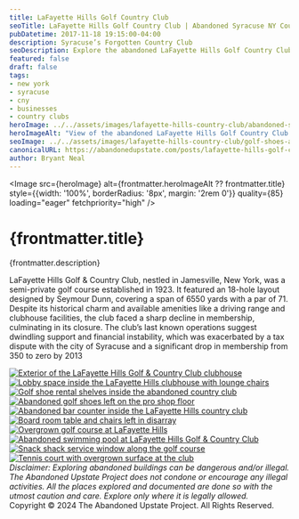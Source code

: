 ```yaml
---
title: LaFayette Hills Golf Country Club
seoTitle: LaFayette Hills Golf Country Club | Abandoned Syracuse NY Country Club
pubDatetime: 2017-11-18 19:15:00-04:00
description: Syracuse’s Forgotten Country Club
seoDescription: Explore the abandoned LaFayette Hills Golf Country Club south of Syracuse, New York, complete with empty clubhouses, tennis courts, and a drained pool.
featured: false
draft: false
tags:
- new york
- syracuse
- cny
- businesses
- country clubs
heroImage: ../../assets/images/lafayette-hills-country-club/abandoned-syracuse-ny-lafayette-hills-gold-country-club.jpg
heroImageAlt: "View of the abandoned LaFayette Hills Golf Country Club clubhouse from the course"
seoImage: ../../assets/images/lafayette-hills-country-club/golf-shoes-abandoned-country-club-ny.jpg
canonicalURL: https://abandonedupstate.com/posts/lafayette-hills-golf-country-club/
author: Bryant Neal
---
```





<Image 
  src={heroImage} 
  alt={frontmatter.heroImageAlt ?? frontmatter.title}
  style={{width: '100%', borderRadius: '8px', margin: '2rem 0'}}
  quality={85}
  loading="eager"
  fetchpriority="high"
/>

# {frontmatter.title}
<p className="post-tagline" style={{ color: "#b9975c" }}>{frontmatter.description}</p>

LaFayette Hills Golf & Country Club, nestled in Jamesville, New York, was a semi-private golf course established in 1923. It featured an 18-hole layout designed by Seymour Dunn, covering a span of 6550 yards with a par of 71. Despite its historical charm and available amenities like a driving range and clubhouse facilities, the club faced a sharp decline in membership, culminating in its closure. The club’s last known operations suggest dwindling support and financial instability, which was exacerbated by a tax dispute with the city of Syracuse and a significant drop in membership from 350 to zero by 2013


<div className="gallery gallery--two">

<a href={galleryExterior.src} className="glightbox gallery-item" data-gallery="lafayette-hills" data-title="Clubhouse Exterior">
  <Image 
    src={galleryExterior} 
    alt="Exterior of the LaFayette Hills Golf & Country Club clubhouse"
    className="gallery-image" 
    style={{width: '100%', aspectRatio: '16 / 9', objectFit: 'cover', borderRadius: '8px', transition: 'transform 0.3s ease'}}
    quality={80}
    widths={[300, 600, 900]}
    sizes="(max-width: 480px) 100vw, (max-width: 768px) 50vw, 33vw"
    loading="eager"
    fetchpriority="high"
  />
</a>

<a href={galleryLobby.src} className="glightbox gallery-item" data-gallery="lafayette-hills" data-title="Lobby">
  <Image 
    src={galleryLobby} 
    alt="Lobby space inside the LaFayette Hills clubhouse with lounge chairs"
    className="gallery-image" 
    style={{width: '100%', aspectRatio: '16 / 9', objectFit: 'cover', borderRadius: '8px', transition: 'transform 0.3s ease'}}
    quality={80}
    widths={[300, 600, 900]}
    sizes="(max-width: 480px) 100vw, (max-width: 768px) 50vw, 33vw"
    loading="lazy"
  />
</a>

<a href={galleryShoeRental.src} className="glightbox gallery-item" data-gallery="lafayette-hills" data-title="Shoe Rental">
  <Image 
    src={galleryShoeRental} 
    alt="Golf shoe rental shelves inside the abandoned country club"
    className="gallery-image" 
    style={{width: '100%', aspectRatio: '16 / 9', objectFit: 'cover', borderRadius: '8px', transition: 'transform 0.3s ease'}}
    quality={80}
    widths={[300, 600, 900]}
    sizes="(max-width: 480px) 100vw, (max-width: 768px) 50vw, 33vw"
    loading="lazy"
  />
</a>

<a href={galleryShoes.src} className="glightbox gallery-item" data-gallery="lafayette-hills" data-title="Golf Shoes">
  <Image 
    src={galleryShoes} 
    alt="Abandoned golf shoes left on the pro shop floor"
    className="gallery-image" 
    style={{width: '100%', aspectRatio: '16 / 9', objectFit: 'cover', borderRadius: '8px', transition: 'transform 0.3s ease'}}
    quality={80}
    widths={[300, 600, 900]}
    sizes="(max-width: 480px) 100vw, (max-width: 768px) 50vw, 33vw"
    loading="lazy"
  />
</a>

<a href={galleryBar.src} className="glightbox gallery-item" data-gallery="lafayette-hills" data-title="Club Bar">
  <Image 
    src={galleryBar} 
    alt="Abandoned bar counter inside the LaFayette Hills country club"
    className="gallery-image" 
    style={{width: '100%', aspectRatio: '16 / 9', objectFit: 'cover', borderRadius: '8px', transition: 'transform 0.3s ease'}}
    quality={80}
    widths={[300, 600, 900]}
    sizes="(max-width: 480px) 100vw, (max-width: 768px) 50vw, 33vw"
    loading="lazy"
  />
</a>

<a href={galleryBoardRoom.src} className="glightbox gallery-item" data-gallery="lafayette-hills" data-title="Board Room">
  <Image 
    src={galleryBoardRoom} 
    alt="Board room table and chairs left in disarray"
    className="gallery-image" 
    style={{width: '100%', aspectRatio: '16 / 9', objectFit: 'cover', borderRadius: '8px', transition: 'transform 0.3s ease'}}
    quality={80}
    widths={[300, 600, 900]}
    sizes="(max-width: 480px) 100vw, (max-width: 768px) 50vw, 33vw"
    loading="lazy"
  />
</a>

<a href={galleryCourse.src} className="glightbox gallery-item" data-gallery="lafayette-hills" data-title="Fairway View">
  <Image 
    src={galleryCourse} 
    alt="Overgrown golf course at LaFayette Hills"
    className="gallery-image" 
    style={{width: '100%', aspectRatio: '16 / 9', objectFit: 'cover', borderRadius: '8px', transition: 'transform 0.3s ease'}}
    quality={80}
    widths={[300, 600, 900]}
    sizes="(max-width: 480px) 100vw, (max-width: 768px) 50vw, 33vw"
    loading="lazy"
  />
</a>

<a href={galleryPool.src} className="glightbox gallery-item" data-gallery="lafayette-hills" data-title="Pool Deck">
  <Image 
    src={galleryPool} 
    alt="Abandoned swimming pool at LaFayette Hills Golf & Country Club"
    className="gallery-image" 
    style={{width: '100%', aspectRatio: '16 / 9', objectFit: 'cover', borderRadius: '8px', transition: 'transform 0.3s ease'}}
    quality={80}
    widths={[300, 600, 900]}
    sizes="(max-width: 480px) 100vw, (max-width: 768px) 50vw, 33vw"
    loading="lazy"
  />
</a>

<a href={gallerySnackShack.src} className="glightbox gallery-item" data-gallery="lafayette-hills" data-title="Snack Shack">
  <Image 
    src={gallerySnackShack} 
    alt="Snack shack service window along the golf course"
    className="gallery-image" 
    style={{width: '100%', aspectRatio: '16 / 9', objectFit: 'cover', borderRadius: '8px', transition: 'transform 0.3s ease'}}
    quality={80}
    widths={[300, 600, 900]}
    sizes="(max-width: 480px) 100vw, (max-width: 768px) 50vw, 33vw"
    loading="lazy"
  />
</a>

<a href={galleryTennis.src} className="glightbox gallery-item" data-gallery="lafayette-hills" data-title="Tennis Court">
  <Image 
    src={galleryTennis} 
    alt="Tennis court with overgrown surface at the club"
    className="gallery-image" 
    style={{width: '100%', aspectRatio: '16 / 9', objectFit: 'cover', borderRadius: '8px', transition: 'transform 0.3s ease'}}
    quality={80}
    widths={[300, 600, 900]}
    sizes="(max-width: 480px) 100vw, (max-width: 768px) 50vw, 33vw"
    loading="lazy"
  />
</a>

</div>

<div style={{textAlign: 'center', margin: '3rem 0 1rem'}}>
  <em>Disclaimer: Exploring abandoned buildings can be dangerous and/or illegal. The Abandoned Upstate Project does not condone or encourage any illegal activities. All the places explored and documented are done so with the utmost caution and care. Explore only where it is legally allowed.</em>
</div>

<div style={{textAlign: 'center', fontSize: '0.85rem', color: 'var(--color-text-muted)', marginBottom: '3rem'}}>
  Copyright © 2024 The Abandoned Upstate Project. All Rights Reserved.
</div>

